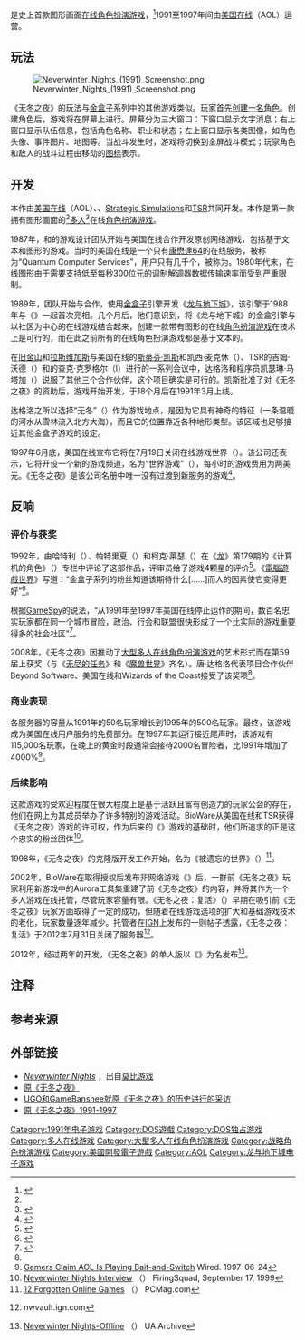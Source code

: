 {{NoteTA
| G1 = Games
}}

{{Infobox VG
| title       = 无冬之夜
| english     = Neverwinter Nights
| image     = Neverwinter Nights (1991) coverart.png
| genre       = [[大型多人在线角色扮演游戏|大型多人在线角色扮演]]
| platforms   = [[MS-DOS|MS-DOS]]
| developer   = Beyond Software
| publisher   = [[Strategic_Simulations|Strategic Simulations]]
| director    = 
| producer    = 
| designer    = Don Daglow
| writer      = 
| programmer  = 
| composer    = 
| artist      = 
| series      = [[金盒子|金盒子]]系列
| engine      = 
| modes       = [[多人电子游戏|多人]]
| released    = {{vgr|NA|1991年3月}}
| onlinegame  = yes
| shutdown    = {{vgr|NA|1997年7月19日}}
}}

{{Vgname|无冬之夜|en=Neverwinter Nights|cn=无冬之夜|tw=絕冬城之夜}}是史上首款图形画面[[网络游戏|在线]][[角色扮演游戏|角色扮演游戏]]，<ref name="59thEmmys">{{Cite web |url=http://www.mcvuk.com/press-releases/read/stormfront-studios-honored-at-59th-annual-emmy-technology-awards-for-creating-first-graphical-online-role-playing-game |title=Stormfront Studios Honored At 59th Annual Emmy Technology Awards For Creating First Graphical Online Role-Playing Game |author= |date=2008-01-10 |publisher=MCV |language=en |accessdate=2021-02-09 |archiveurl=https://web.archive.org/web/20120405103015/http://www.mcvuk.com/press-releases/read/stormfront-studios-honored-at-59th-annual-emmy-technology-awards-for-creating-first-graphical-online-role-playing-game |archivedate=2012-04-05 |deadurl=yes }}</ref>1991至1997年间由[[美国在线|美国在线]]（AOL）运营。

==玩法==
[[File:Neverwinter_Nights_(1991)_Screenshot.png|thumb]]

《无冬之夜》的玩法与[[金盒子|金盒子]]系列中的其他游戏类似。玩家首先[[创建角色|创建一名角色]]。创建角色后，游戏将在屏幕上进行。屏幕分为三大窗口：下窗口显示文字消息；右上窗口显示队伍信息，包括角色名称、职业和状态；左上窗口显示各类图像，如角色头像、事件图片、地图等。当战斗发生时，游戏将切换到全屏战斗模式；玩家角色和敌人的战斗过程由移动的[[图标|图标]]表示。

==开发==
本作由[[美国在线|美国在线]]（AOL）、{{tsl|en|Stormfront Studios|Beyond Software}}、[[Strategic_Simulations|Strategic Simulations]]和[[TSR_(公司)|TSR]]共同开发。本作是第一款拥有图形画面的<ref name="59thEmmys" />[[多人电子游戏|多人]]<ref name="NeverNite-Berkshire">{{cite book | last = Bainbridge | first = William Sims | author-link = William Sims Bainbridge | title = Berkshire Encyclopedia of Human-Computer Interaction | publisher = Berkshire Publishing Group | year = 2004 | isbn = 0-9743091-2-5 | volume = 2 | page = 474 | quote = It already had the game ''Neverwinter Nights'', but that could handle "only" five hundred simultaneous players; the demand was much greater.}}</ref>在线[[角色扮演游戏|角色扮演游戏]]。

1987年，{{link-en|唐·达格洛|Don Daglow}}和{{lang|en|Beyond Software}}的游戏设计团队开始与美国在线合作开发原创网络游戏，包括基于文本和图形的游戏。当时的美国在线是一个只有[[康懋達64|康懋達64]]的在线服务，被称为“Quantum Computer Services”，用户只有几千个，被称为{{lang|en|Quantum Link}}。1980年代末，在线图形由于需要支持低至每秒300[[位元|位元]]的[[调制解调器|调制解调器]]数据传输速率而受到严重限制。

1989年，{{lang|en|Beyond Software}}团队开始与{{lang|en|Strategic Simulations}}合作，使用[[金盒子|金盒子]]引擎开发《[[龙与地下城|龙与地下城]]》，该引擎于1988年与《{{link-en|光芒之池|Pool of Radiance}}》一起首次亮相。几个月后，他们意识到，将《龙与地下城》的金盒引擎与以社区为中心的在线游戏结合起来，创建一款带有图形的在线[[角色扮演游戏|角色扮演游戏]]在技术上是可行的，而在此之前所有的在线角色扮演游戏都是基于文本的。

在[[旧金山|旧金山]]和[[拉斯维加斯|拉斯维加斯]]与美国在线的[[斯蒂芬·凯斯|斯蒂芬·凯斯]]和凯西·麦克休（{{lang|en|Kathi McHugh}}）、TSR的吉姆·沃德（{{lang|en|Jim Ward}}）和{{lang|en|Strategic Simulations}}的查克·克罗格尔（{{lang|en|Chuck Kroege}}l）进行的一系列会议中，达格洛和程序员凯瑟琳·马塔加（{{lang|en|Cathryn Mataga}}）说服了其他三个合作伙伴，这个项目确实是可行的。凯斯批准了对《无冬之夜》的资助后，游戏开始开发，于18个月后在1991年3月上线。

达格洛之所以选择“无冬”（{{lang|en|Neverwinter}}）作为游戏地点，是因为它具有神奇的特征（一条温暖的河水从雪林流入北方大海），而且它的位置靠近各种地形类型。该区域也足够接近其他金盒子游戏的设定。

1997年6月底，美国在线宣布它将在7月19日关闭在线游戏世界（{{lang|en|online game world}}）。该公司还表示，它将开设一个新的游戏频道，名为“世界游戏”（{{lang|en|World Play}}），每小时的游戏费用为两美元。《无冬之夜》是该公司名册中唯一没有过渡到新服务的游戏<ref name=herald>{{cite news | author=Chase, John | title=Lights out on Neverwinter Nights | work={{link-en|每日先驅報（阿靈頓高地）|Daily Herald (Arlington Heights)|Daily Herald}} |location=[[阿靈頓高地_(伊利諾伊州)|阿靈頓高地]]| date=1997-06-30}}</ref>。

== 反响 ==
=== 评价与获奖 ===
1992年，由哈特利（{{lang|en|Hartley}}）、帕特里夏（{{lang|en|Patricia}}）和柯克·莱瑟（{{lang|en|Kirk Lesser}}）在《[[龙_(杂志)|龙]]》第179期的《计算机的角色》（{{lang|en|The Role of Computers}}）专栏中评论了这部作品，评审员给了游戏4颗星的评价<ref name="Dragon179">{{cite journal|title=The Role of Computers|last1=Lesser|last2=Lesser|last3=Lesser|first1=Hartley|first2=Patricia|first3=Kir|journal=Dragon|issue=179|date=March 1992|pages=57–62}}</ref>。《[[電腦遊戲世界|電腦遊戲世界]]》写道：“金盒子系列的粉丝知道该期待什么[……]而人的因素使它变得更好”<ref name="cgw199305">{{cite news | url=http://www.cgwmuseum.org/galleries/index.php?year=1993&pub=2&id=106 | title=A Survey of On-Line Games | work=Computer Gaming World | date=May 1993 | access-date=7 July 2014 | pages=84 | url-status=live | archive-url=https://web.archive.org/web/20140702235910/http://www.cgwmuseum.org/galleries/index.php?year=1993&pub=2&id=106 | archive-date=2 July 2014 }}</ref>。

根据[[GameSpy|GameSpy]]的说法，“从1991年至1997年美国在线停止运作的期间，数百名忠实玩家都在同一个城市冒险，政治、行会和联盟很快形成了一个比实际的游戏重要得多的社会社区”<ref name="rausch_lopez">{{cite web | author1=Rausch, Allen | author2=Lopez, Miguel | title=A History of D&D Video Games - Part II | publisher=Game Spy | date=August 16, 2004 | url=http://pc.gamespy.com/articles/539/539300p1.html | url-status=live | archive-url=https://www.webcitation.org/query?url=http%3A%2F%2Fuk.pc.gamespy.com%2Farticles%2F539%2F539300p1.html&date=2012-07-28 | archive-date=July 28, 2012 }}</ref>。

2008年，《无冬之夜》因推动了[[大型多人在线角色扮演游戏|大型多人在线角色扮演游戏]]的艺术形式而在第59届{{link-en|技术及工程艾美奖|Technology & Engineering Emmy Awards}}上获奖（与《[[无尽的任务|无尽的任务]]》和《[[魔兽世界|魔兽世界]]》齐名）。唐·达格洛代表项目合作伙伴Beyond Software、美国在线和Wizards of the Coast接受了该奖项<ref name="59thEmmys"/>。

=== 商业表现 ===
各服务器的容量从1991年的50名玩家增长到1995年的500名玩家。最终，该游戏成为美国在线用户服务的免费部分。在1997年其运行接近尾声时，该游戏有115,000名玩家，在晚上的黄金时段通常会接待2000名冒险者，比1991年增加了4000%<ref>[https://www.wired.com/culture/lifestyle/news/1997/06/4625 Gamers Claim AOL Is Playing Bait-and-Switch] {{webarchive|url=https://web.archive.org/web/20121025232003/http://www.wired.com/culture/lifestyle/news/1997/06/4625 |date=2012-10-25 }} Wired. 1997-06-24</ref>。

=== 后续影响 ===
这款游戏的受欢迎程度在很大程度上是基于活跃且富有创造力的玩家公会的存在，他们在网上为其成员举办了许多特别的游戏活动。BioWare从美国在线和TSR获得《无冬之夜》游戏的许可权，作为后来的《{{link-en|无冬之夜 (2002年游戏)|Neverwinter Nights (2002 video game)|无冬之夜 }}》游戏的基础时，他们所追求的正是这个忠实的粉丝团体<ref>[http://www.firingsquad.com/games/nwninterview/ Neverwinter Nights Interview] （{{webarchive|url=https://archive.today/20130110215351/http://www.firingsquad.com/games/nwninterview/ |date=2013-01-10 }}） FiringSquad, September 17, 1999</ref>。

1998年，《无冬之夜》的克隆版开发工作开始，名为《被遗忘的世界》（{{lang|en|''Forgotten World''}}）<ref>[https://www.pcmag.com/slideshow_viewer/0,1205,l%253D255130%2526a%253D255131%2526po%253D4,00.asp?p=n 12 Forgotten Online Games] （{{webarchive|url=https://web.archive.org/web/20140727083746/http://www.pcmag.com/slideshow_viewer/0,1205,l%253D255130%2526a%253D255131%2526po%253D4,00.asp?p=n |date=2014-07-27 }}） PCMag.com</ref>。

2002年，BioWare在取得授权后发布非网络游戏《{{link-en|无冬之夜 (2002年游戏)|Neverwinter Nights (2002 video game)|无冬之夜 }}》后，一群前《无冬之夜》玩家利用新游戏中的Aurora工具集重建了前《无冬之夜》的内容，并将其作为一个多人游戏在线托管，尽管玩家容量有限。《无冬之夜：复活》（{{lang|en|''Neverwinter Nights: Resurrection''}}）早期在吸引前《无冬之夜》玩家方面取得了一定的成功，但随着在线游戏选项的扩大和基础游戏技术的老化，玩家数量逐年减少。托管者在[[IGN|IGN]]上发布的一则帖子透露，《无冬之夜：复活》于2012年7月31日关闭了服务器<ref>{{cite web |url=http://nwvault.ign.com/View.php?view=gameworld.detail&id=400 |title=Archived copy |access-date=2012-10-16 |url-status=live |archive-url=https://web.archive.org/web/20120718151405/http://nwvault.ign.com/View.php?view=Gameworld.Detail&id=400 |archive-date=2012-07-18 }} nwvault.ign.com</ref>。

2012年，经过两年的开发，《无冬之夜》的单人版以《{{link-en|被遗忘的领域：无限冒险|Forgotten Realms: Unlimited Adventures}}》为名发布<ref>[http://frua.rosedragon.org/pc/modules/n/neverwin.txt Neverwinter Nights-Offline] （{{webarchive|url=https://web.archive.org/web/20141221130359/http://frua.rosedragon.org/pc/modules/n/neverwin.txt |date=2014-12-21 }}） UA Archive</ref>。

== 注释 ==

{{notelist}}

==参考来源==
{{reflist|2}}

== 外部链接 ==
*[http://www.mobygames.com/game/neverwinter-nights_ ''Neverwinter Nights''] {{Wayback|url=http://www.mobygames.com/game/neverwinter-nights_ |date=20210813064318 }}，出自[[莫比游戏|莫比游戏]]
*[http://www.bladekeep.com/nwn 原《无冬之夜》] {{Wayback|url=http://www.bladekeep.com/nwn |date=20210627213303 }}
*[https://web.archive.org/web/20060228033635/http://www.gamebanshee.com/interviews/stormfrontstudios2.php UGO和GameBanshee就原《无冬之夜》的历史进行的采访]
*[https://web.archive.org/web/20160303183604/http://www.bladekeep.com/nwn/index2.htm 原《无冬之夜》1991-1997] 

{{DEFAULTSORT:Neverwinter Nights}}
[[Category:1991年电子游戏|Category:1991年电子游戏]]
[[Category:DOS遊戲|Category:DOS遊戲]]
[[Category:DOS独占游戏|Category:DOS独占游戏]]
[[Category:多人在线游戏|Category:多人在线游戏]]
[[Category:大型多人在线角色扮演游戏|Category:大型多人在线角色扮演游戏]]
[[Category:战略角色扮演游戏|Category:战略角色扮演游戏]]
[[Category:美國開發電子遊戲|Category:美國開發電子遊戲]]
[[Category:AOL|Category:AOL]]
[[Category:龙与地下城电子游戏|Category:龙与地下城电子游戏]]
